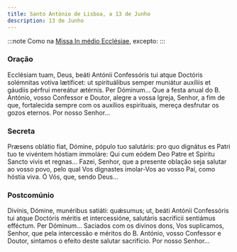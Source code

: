 ```yaml
---
title: Santo António de Lisboa, a 13 de Junho
description: 13 de Junho
---
```


:::note
Como na [Missa In médio Ecclésiae](/missal/comum/13doutores), excepto:
:::

### Oração

<div class="side-by-side not-content">
  <span>
    Ecclésiam tuam, Deus, beáti Antónii Confessóris tui atque Doctóris solémnitas votiva lætíficet:
    ut spirituálibus semper muniátur auxíliis et gáudiis pérfrui mereátur ætérnis. Per Dóminum...
  </span>
  <span>
    Que a festa anual do B. António, vosso Confessor e Doutor, alegre a vossa Igreja, Senhor, a fim
    de que, fortalecida sempre com os auxílios espirituais, mereça desfrutar os gozos eternos. Por
    nosso Senhor...
  </span>
</div>

### Secreta

<div class="side-by-side not-content">
  <span>
    Præsens oblátio fiat, Dómine, pópulo tuo salutáris: pro quo dignátus es Patri tuo te vivéntem
    hóstiam immoláre: Qui cum eódem Deo Patre et Spíritu Sancto vivis et regnas...
  </span>
  <span>
    Fazei, Senhor, que a presente oblação seja salutar ao vosso povo, pelo qual Vos dignastes
    imolar-Vos ao vosso Pai, como hóstia viva. Ó Vós, que, sendo Deus...
  </span>
</div>

### Postcomúnio

<div class="side-by-side not-content">
  <span>
    Divínis, Dómine, munéribus satiáti: quǽsumus; ut, beáti Antónii Confessóris tui atque Doctóris
    méritis et intercessióne, salutáris sacrifícii sentiámus efféctum. Per Dóminum...
  </span>
  <span>
    Saciados com os divinos dons, Vos suplicamos, Senhor, que pela intercessão e méritos do B.
    António, vosso Confessor e Doutor, sintamos o efeito deste salutar sacrifício. Por nosso
    Senhor...
  </span>
</div>
